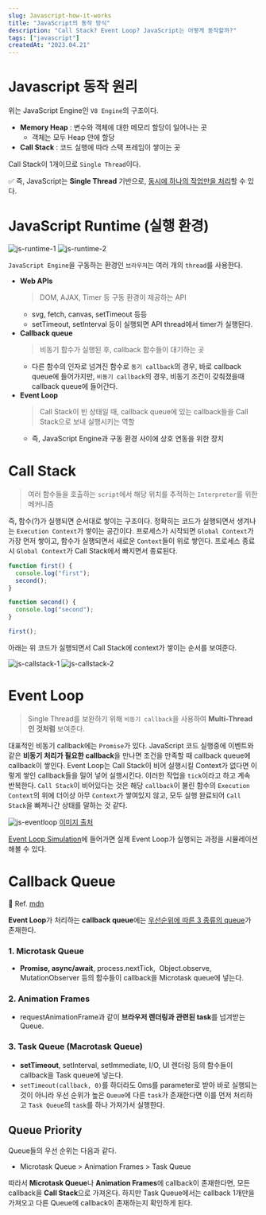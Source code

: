 ```yaml
---
slug: Javascript-how-it-works
title: "JavaScript의 동작 방식"
description: "Call Stack? Event Loop? JavaScript는 어떻게 동작할까?"
tags: ["javascript"]
createdAt: "2023.04.21"
---
```


# Javascript 동작 원리

위는 JavaScript Engine인 `V8 Engine`의 구조이다.

- **Memory Heap** : 변수와 객체에 대한 메모리 할당이 일어나는 곳
  - 객체는 모두 Heap 안에 할당
- **Call Stack** : 코드 실행에 따라 스택 프레임이 쌓이는 곳

Call Stack이 1개이므로 `Single Thread`이다.

✅ 즉, JavaScript는 **Single Thread** 기반으로, <u>동시에 하나의 작업만을 처리</u>할 수 있다.

##

# JavaScript Runtime (실행 환경)

![js-runtime-1](/post-images/develop/Javascript-how-it-works/1.png)
![js-runtime-2](/post-images/develop/Javascript-how-it-works/2.png)

`JavaScript Engine`을 구동하는 환경인 `브라우저`는 여러 개의 `thread`를 사용한다.

- **Web APIs**
  > DOM, AJAX, Timer 등 구동 환경이 제공하는 API
  - svg, fetch, canvas, setTimeout 등등
  - setTimeout, setInterval 등이 실행되면 API thread에서 timer가 실행된다.
- **Callback queue**
  > 비동기 함수가 실행된 후, callback 함수들이 대기하는 곳
  - 다른 함수의 인자로 넘겨진 함수로 `동기 callback`의 경우, 바로 callback queue에 들어가지만, `비동기 callback`의 경우, 비동기 조건이 갖춰졌을때 callback queue에 들어간다.
- **Event Loop**
  > Call Stack이 빈 상태일 때, callback queue에 있는 callback들을 Call Stack으로 보내 실행시키는 역할
  - 즉, JavaScript Engine과 구동 환경 사이에 상호 연동을 위한 장치

##

# Call Stack

> 여러 함수들을 호출하는 `script`에서 해당 위치를 추적하는 `Interpreter`를 위한 메커니즘

즉, 함수(?)가 실행되면 순서대로 쌓이는 구조이다.
정확히는 코드가 실행되면서 생겨나는 `Execution Context`가 쌓이는 공간이다.
프로세스가 시작되면 `Global Context`가 가장 먼저 쌓이고, 함수가 실행되면서 새로운 `Context`들이 위로 쌓인다.
프로세스 종료시 `Global Context`가 Call Stack에서 빠지면서 종료된다.

```jsx showLineNumbers
function first() {
  console.log("first");
  second();
}

function second() {
  console.log("second");
}

first();
```

아래는 위 코드가 실행되면서 Call Stack에 context가 쌓이는 순서를 보여준다.

![js-callstack-1](/post-images/develop/Javascript-how-it-works/3.png)
![js-callstack-2](/post-images/develop/Javascript-how-it-works/4.png)

##

# Event Loop

> Single Thread를 보완하기 위해 `비동기 callback`을 사용하여 **Multi-Thread인 것처럼** 보여준다.

대표적인 비동기 callback에는 `Promise`가 있다.
JavaScript 코드 실행중에 이벤트와 같은 **비동기 처리가 필요한 callback**을 만나면 조건을 만족할 때 callback queue에 callback이 쌓인다.
Event Loop는 Call Stack이 비어 실행시킬 Context가 없다면 이렇게 쌓인 callback들을 밀어 넣어 실행시킨다.
이러한 작업을 `tick`이라고 하고 계속 반복한다.
`Call Stack`이 비어있다는 것은 해당 `callback`이 불린 함수의 `Execution Context`의 위에 더이상 아무 `Context`가 쌓여있지 않고, 모두 실행 완료되어 `Call Stack`을 빠져나간 상태를 말하는 것 같다.

![js-eventloop](/post-images/develop/Javascript-how-it-works/5.png)
[이미지 출처](https://iamsjy17.github.io/javascript/2019/07/20/how-to-works-js.html)

[Event Loop Simulation](http://latentflip.com/loupe/?code=JC5vbignYnV0dG9uJywgJ2NsaWNrJywgZnVuY3Rpb24gb25DbGljaygpIHsKICAgIHNldFRpbWVvdXQoZnVuY3Rpb24gdGltZXIoKSB7CiAgICAgICAgY29uc29sZS5sb2coJ1lvdSBjbGlja2VkIHRoZSBidXR0b24hJyk7ICAgIAogICAgfSwgMjAwMCk7Cn0pOwoKY29uc29sZS5sb2coIkhpISIpOwoKc2V0VGltZW91dChmdW5jdGlvbiB0aW1lb3V0KCkgewogICAgY29uc29sZS5sb2coIkNsaWNrIHRoZSBidXR0b24hIik7Cn0sIDUwMDApOwoKY29uc29sZS5sb2coIldlbGNvbWUgdG8gbG91cGUuIik7!!!PGJ1dHRvbj5DbGljayBtZSE8L2J1dHRvbj4%3D)에 들어가면 실제 Event Loop가 실행되는 과정을 시뮬레이션해볼 수 있다.

##

# Callback Queue

📌 Ref. [mdn](https://ko.javascript.info/event-loop)

**Event Loop**가 처리하는 **callback queue**에는 <u>우선순위에 따른 3 종류의 queue</u>가 존재한다.

### 1. Microtask Queue

- **Promise, async/await**, process.nextTick,  Object.observe, MutationObserver 등의 함수들이 callback을 Microtask queue에 넣는다.

### 2. Animation Frames

- requestAnimationFrame과 같이 **브라우저 렌더링과 관련된 task**를 넘겨받는 Queue.

### 3. Task Queue (Macrotask Queue)

- **setTimeout**, setInterval, setImmediate, I/O, UI 렌더링 등의 함수들이 callback을 Task queue에 넣는다.
- `setTimeout(callback, 0)`를 하더라도 0ms를 parameter로 받아 바로 실행되는 것이 아니라 우선 순위가 높은 `Queue`에 다른 `task`가 존재한다면 이를 먼저 처리하고 `Task Queue`의 `task`를 하나 가져가서 실행한다.

## Queue Priority

Queue들의 우선 순위는 다음과 같다.

- Microtask Queue > Animation Frames > Task Queue

따라서 **Microtask Queue**나 **Animation Frames**에 callback이 존재한다면, 모든 callback을 **Call Stack**으로 가져온다.
하지만 Task Queue에서는 callback 1개만을 가져오고 다른 Queue에 callback이 존재하는지 확인하게 된다.
